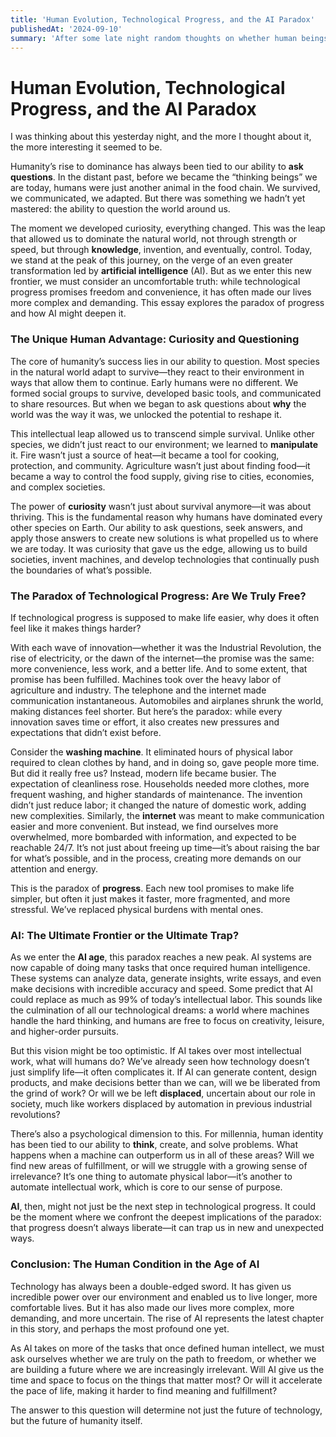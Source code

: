 ```yaml
---
title: 'Human Evolution, Technological Progress, and the AI Paradox'
publishedAt: '2024-09-10'
summary: 'After some late night random thoughts on whether human beings are moving towards happier lives.'
---
```


# Human Evolution, Technological Progress, and the AI Paradox

I was thinking about this yesterday night, and the more I thought about it, the more interesting it seemed to be.

Humanity’s rise to dominance has always been tied to our ability to **ask questions**. In the distant past, before we became the “thinking beings” we are today, humans were just another animal in the food chain. We survived, we communicated, we adapted. But there was something we hadn’t yet mastered: the ability to question the world around us.

The moment we developed curiosity, everything changed. This was the leap that allowed us to dominate the natural world, not through strength or speed, but through **knowledge**, invention, and eventually, control. Today, we stand at the peak of this journey, on the verge of an even greater transformation led by **artificial intelligence** (AI). But as we enter this new frontier, we must consider an uncomfortable truth: while technological progress promises freedom and convenience, it has often made our lives more complex and demanding. This essay explores the paradox of progress and how AI might deepen it.

### The Unique Human Advantage: Curiosity and Questioning

The core of humanity’s success lies in our ability to question. Most species in the natural world adapt to survive—they react to their environment in ways that allow them to continue. Early humans were no different. We formed social groups to survive, developed basic tools, and communicated to share resources. But when we began to ask questions about **why** the world was the way it was, we unlocked the potential to reshape it.

This intellectual leap allowed us to transcend simple survival. Unlike other species, we didn’t just react to our environment; we learned to **manipulate** it. Fire wasn’t just a source of heat—it became a tool for cooking, protection, and community. Agriculture wasn’t just about finding food—it became a way to control the food supply, giving rise to cities, economies, and complex societies.

The power of **curiosity** wasn’t just about survival anymore—it was about thriving. This is the fundamental reason why humans have dominated every other species on Earth. Our ability to ask questions, seek answers, and apply those answers to create new solutions is what propelled us to where we are today. It was curiosity that gave us the edge, allowing us to build societies, invent machines, and develop technologies that continually push the boundaries of what’s possible.

### The Paradox of Technological Progress: Are We Truly Free?

If technological progress is supposed to make life easier, why does it often feel like it makes things harder?

With each wave of innovation—whether it was the Industrial Revolution, the rise of electricity, or the dawn of the internet—the promise was the same: more convenience, less work, and a better life. And to some extent, that promise has been fulfilled. Machines took over the heavy labor of agriculture and industry. The telephone and the internet made communication instantaneous. Automobiles and airplanes shrunk the world, making distances feel shorter. But here’s the paradox: while every innovation saves time or effort, it also creates new pressures and expectations that didn’t exist before.

Consider the **washing machine**. It eliminated hours of physical labor required to clean clothes by hand, and in doing so, gave people more time. But did it really free us? Instead, modern life became busier. The expectation of cleanliness rose. Households needed more clothes, more frequent washing, and higher standards of maintenance. The invention didn’t just reduce labor; it changed the nature of domestic work, adding new complexities. Similarly, the **internet** was meant to make communication easier and more convenient. But instead, we find ourselves more overwhelmed, more bombarded with information, and expected to be reachable 24/7. It’s not just about freeing up time—it’s about raising the bar for what’s possible, and in the process, creating more demands on our attention and energy.

This is the paradox of **progress**. Each new tool promises to make life simpler, but often it just makes it faster, more fragmented, and more stressful. We’ve replaced physical burdens with mental ones.

### AI: The Ultimate Frontier or the Ultimate Trap?

As we enter the **AI age**, this paradox reaches a new peak. AI systems are now capable of doing many tasks that once required human intelligence. These systems can analyze data, generate insights, write essays, and even make decisions with incredible accuracy and speed. Some predict that AI could replace as much as 99% of today’s intellectual labor. This sounds like the culmination of all our technological dreams: a world where machines handle the hard thinking, and humans are free to focus on creativity, leisure, and higher-order pursuits.

But this vision might be too optimistic. If AI takes over most intellectual work, what will humans do? We’ve already seen how technology doesn’t just simplify life—it often complicates it. If AI can generate content, design products, and make decisions better than we can, will we be liberated from the grind of work? Or will we be left **displaced**, uncertain about our role in society, much like workers displaced by automation in previous industrial revolutions?

There’s also a psychological dimension to this. For millennia, human identity has been tied to our ability to **think**, create, and solve problems. What happens when a machine can outperform us in all of these areas? Will we find new areas of fulfillment, or will we struggle with a growing sense of irrelevance? It’s one thing to automate physical labor—it’s another to automate intellectual work, which is core to our sense of purpose.

**AI**, then, might not just be the next step in technological progress. It could be the moment where we confront the deepest implications of the paradox: that progress doesn’t always liberate—it can trap us in new and unexpected ways.

### Conclusion: The Human Condition in the Age of AI

Technology has always been a double-edged sword. It has given us incredible power over our environment and enabled us to live longer, more comfortable lives. But it has also made our lives more complex, more demanding, and more uncertain. The rise of AI represents the latest chapter in this story, and perhaps the most profound one yet.

As AI takes on more of the tasks that once defined human intellect, we must ask ourselves whether we are truly on the path to freedom, or whether we are building a future where we are increasingly irrelevant. Will AI give us the time and space to focus on the things that matter most? Or will it accelerate the pace of life, making it harder to find meaning and fulfillment?

The answer to this question will determine not just the future of technology, but the future of humanity itself.

